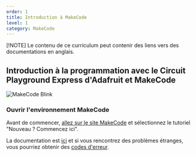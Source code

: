 ```yaml
---
order: 1
title: Introduction à MakeCode
level: 1
category: MakeCode
---
```


[!NOTE]
Le contenu de ce curriculum peut contenir des liens vers des documentations en anglais.

## Introduction à la programmation avec le Circuit Playground Express d'Adafruit et MakeCode

![MakeCode Blink](../../../images/makecode/blink.png)

### Ouvrir l'environnement MakeCode

Avant de commencer, [allez sur le site MakeCode](https://makecode.adafruit.com) et sélectionnez le tutoriel "Nouveau ? Commencez ici".

La documentation est [ici](https://makecode.adafruit.com/docs) et si vous rencontrez des problèmes étranges, vous pourriez obtenir des [codes d'erreur](https://makecode.adafruit.com/device/error-codes).
